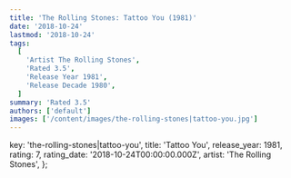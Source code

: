 ```yaml
---
title: 'The Rolling Stones: Tattoo You (1981)'
date: '2018-10-24'
lastmod: '2018-10-24'
tags:
  [
    'Artist The Rolling Stones',
    'Rated 3.5',
    'Release Year 1981',
    'Release Decade 1980',
  ]
summary: 'Rated 3.5'
authors: ['default']
images: ['/content/images/the-rolling-stones|tattoo-you.jpg']
---
```


  key: 'the-rolling-stones|tattoo-you',
  title: 'Tattoo You',
  release_year: 1981,
  rating: 7,
  rating_date: '2018-10-24T00:00:00.000Z',
  artist: 'The Rolling Stones',
};

<MusicRating data={data} />
